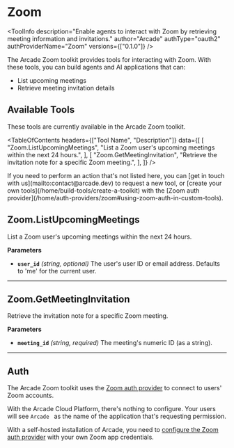 # Zoom


<ToolInfo
  description="Enable agents to interact with Zoom by retrieving meeting information and invitations."
  author="Arcade"
  authType="oauth2"
  authProviderName="Zoom"
  versions={["0.1.0"]}
/>

<Badges repo="arcadeai/arcade_zoom" />

The Arcade Zoom toolkit provides tools for interacting with Zoom. With these tools, you can build agents and AI applications that can:

- List upcoming meetings
- Retrieve meeting invitation details

## Available Tools

These tools are currently available in the Arcade Zoom toolkit.

<TableOfContents
  headers={["Tool Name", "Description"]}
  data={[
    [
      "Zoom.ListUpcomingMeetings",
      "List a Zoom user's upcoming meetings within the next 24 hours.",
    ],
    [
      "Zoom.GetMeetingInvitation",
      "Retrieve the invitation note for a specific Zoom meeting.",
    ],
  ]}
/>

<Callout>
  If you need to perform an action that's not listed here, you can [get in touch
  with us](mailto:contact@arcade.dev) to request a new tool, or [create your own
  tools](/home/build-tools/create-a-toolkit) with the [Zoom auth
  provider](/home/auth-providers/zoom#using-zoom-auth-in-custom-tools).
</Callout>

## Zoom.ListUpcomingMeetings

List a Zoom user's upcoming meetings within the next 24 hours.

**Parameters**

- **`user_id`** _(string, optional)_ The user's user ID or email address. Defaults to 'me' for the current user.

---

## Zoom.GetMeetingInvitation

Retrieve the invitation note for a specific Zoom meeting.

**Parameters**

- **`meeting_id`** _(string, required)_ The meeting's numeric ID (as a string).

---

## Auth

The Arcade Zoom toolkit uses the [Zoom auth provider](/home/auth-providers/zoom) to connect to users' Zoom accounts.

With the Arcade Cloud Platform, there's nothing to configure. Your users will see `Arcade ` as the name of the application that's requesting permission.

With a self-hosted installation of Arcade, you need to [configure the Zoom auth provider](/home/auth-providers/zoom#configuring-zoom-auth) with your own Zoom app credentials.

<ToolFooter pipPackageName="arcade_zoom" />

